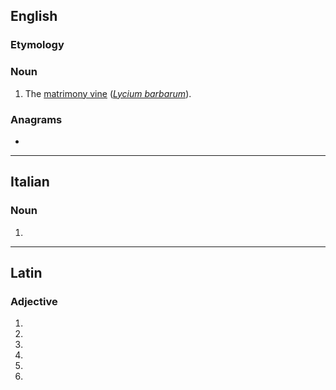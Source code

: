 {{also|Murali}}
==English==

===Etymology===
{{rfelite|en}}

===Noun===
{{en-noun|?}}

# The [[matrimony vine]] (''[[Lycium barbarum]]'').

===Anagrams===
* {{anagrams|en|a=ailmru|Urmila|ramuli|uramil}}

----

==Italian==

===Noun===
{{head|it|noun plural form|g=f}}

# {{plural of|murale|lang=it}}

----

==Latin==

===Adjective===
{{la-adj-form|mūrālī}}

# {{inflection of|mūrālis||dat|m|s|lang=la}}
# {{inflection of|mūrālis||dat|f|s|lang=la}}
# {{inflection of|mūrālis||dat|n|s|lang=la}}
# {{inflection of|mūrālis||abl|m|s|lang=la}}
# {{inflection of|mūrālis||abl|n|s|lang=la}}
# {{inflection of|mūrālis||abl|f|s|lang=la}}
